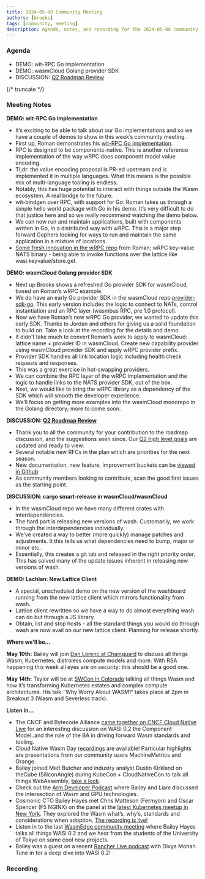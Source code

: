 ```yaml
---
title: 2024-05-08 Community Meeting
authors: [brooks]
tags: [community, meeting]
description: Agenda, notes, and recording for the 2024-05-08 community meeting
---
```



### Agenda

- DEMO: wit-RPC Go implementation
- DEMO: wasmCloud Golang provider SDK
- DISCUSSION: [Q2 Roadmap Review](https://github.com/orgs/wasmCloud/projects/7/views/10)

{/* truncate */}

### Meeting Notes

**DEMO: wit-RPC Go implementation**
- It’s exciting to be able to talk about our Go implementations and so we have a couple of demos to show in this week’s community meeting.
- First up, Roman demonstrates his [wit-RPC Go implementation](https://github.com/wrpc/wrpc/tree/main/examples/go).
- RPC is designed to be components-native. This is another reference implementation of the way wRPC does component model value encoding.
- Tl;dr: the value encoding proposal is PR-ed upstream and is implemented it in multiple languages. What this means is the possible mix of multi-language tooling is endless.
- Notably, this has huge potential to interact with things outside the Wasm ecosystem. A real bridge to the future.
- wit-bindgen over RPC, with support for Go: Roman takes us through a simple hello world package with Go in his demo. It’s very difficult to do that justice here and so we really recommend watching the demo below.
- We can now run and maintain applications, built with components written in Go, in a distributed way with wRPC. This is a major step forward Gophers looking for ways to run and maintain the same application in a mixture of locations.
- [Some fresh innovation in the wRPC repo](https://github.com/wrpc/wrpc) from Roman; wRPC key-value NATS binary - being able to invoke functions over the lattice like wasi:keyvalue/store.get.

**DEMO: wasmCloud Golang provider SDK**
- Next up Brooks shows a refreshed Go provider SDK for wasmCloud, based on Roman’s wRPC example.
- We do have an early Go provider SDK in the wasmCloud repo [provider-sdk-go](https://github.com/wasmCloud/provider-sdk-go/pull/9). This early version includes the logic to connect to NATs, control instantiation and an RPC layer (wasmbus RPC, pre 1.0 protocol).
- Now we have Roman’s new wRPC Go provider, we wanted to update this early SDK. Thanks to Jordan and others for giving us a solid foundation to build on. Take a look at the recording for the details and demo.
- It didn’t take much to convert Roman’s work to apply to wasmCloud: lattice name + provider ID in wasmCloud. Create new capability provider using wasmCloud provider SDK and apply wRPC provider prefix.
- Provider SDK handles all link location logic including health check requests and responses.
- This was a great exercise in hot-swapping providers.
- We can combine the RPC layer of the wRPC implementation and the logic to handle links to the NATS provider SDK, out of the box.
- Next, we would like to bring the wRPC library as a dependency of the SDK which will smooth the developer experience.
- We’ll focus on getting more examples into the wasmCloud monorepo in the Golang directory; more to come soon.

**DISCUSSION: [Q2 Roadmap Review](https://github.com/orgs/wasmCloud/projects/7/views/10)**
- Thank you to all the community for your contribution to the roadmap discussion, and the suggestions seen since. Our [Q2 high level goals](https://github.com/orgs/wasmCloud/projects/7/views/10) are updated and ready to view.
- Several notable new RFCs in the plan which are priorities for the next season.
- New documentation, new feature, improvement buckets can be [viewed in Github](https://github.com/orgs/wasmCloud/projects/7)
- As community members looking to contribute, scan the good first issues as the starting point.

**DISCUSSION: cargo smart-release in wasmCloud/wasmCloud**
- In the wasmCloud repo we have many different crates with interdependencies.
- The hard part is releasing new versions of wash. Customarily, we work through the interdependencies individually.
- We’ve created a way to better (more quickly) manage patches and adjustments. It this tells us what dependencies need to bump, major or minor etc.
- Essentially, this creates a git tab and released in the right priority order. This has solved many of the update issues inherent in releasing new versions of wash.

**DEMO: Lachlan: New Lattice Client**
- A special, unscheduled demo on the new version of the washboard running from the new lattice client which mirrors functionality from wash.
- Lattice client rewritten so we have a way to do almost everything wash can do but through a JS library.
- Obtain, list and stop hosts - all the standard things you would do through wash are now avail on our new lattice client. Planning for release shortly.

**Where we’ll be…**

**May 10th:** Bailey will join [Dan Lorenc at Chainguard](https://www.linkedin.com/events/chainguardxcosmonic-wasmcloud-d7191086372173086720/about/) to discuss all things Wasm, Kubernetes, distroless compute models and more. With RSA happening this week all eyes are on security: this should be a good one.

**May 14th:** Taylor will be at [SWCon in Colorado](https://www.sw2con.com/#agenda) talking all things Wasm and how it’s transforming Kubernetes estates and complex compute architectures. His talk: ‘Why Worry About WASM?’ takes place at 2pm in Breakout 3 (Wasm and Severless track).

**Listen in…**

- The CNCF and Bytecode Alliance [came together on CNCF Cloud Native Live](https://www.youtube.com/watch?v=5Nv51foQ1mQ) for an interesting discussion on WASI 0.2 the Component Model..and the role of the BA in driving forward Wasm standards and tooling.
- Cloud Native Wasm Day [recordings](https://youtube.com/playlist?list=PLj6h78yzYM2MQteKoXxICTWiUdZYEw6RI&feature=shared) are available! Particular highlights are presentations from our community users MachineMetrics and Orange.
- Bailey joined Matt Butcher and industry analyst Dustin Kirkland on theCube (SiliconAngle) during KubeCon + CloudNativeCon to talk all things WebAssembly, [take a look](https://www.youtube.com/watch?v=XU4TVukPs8g).
- Check out the [Arm Developer Podcast](https://www.youtube.com/watch?v=iDTHXGuqXAI) where Bailey and Liam discussed the intersection of Wasm and GPU technologies.
- Cosmonic CTO Bailey Hayes met Chris Matteson (Fermyon) and Oscar Spencer (F5 NGINX) on the panel at the [latest Kubernetes meetup in New York](https://www.meetup.com/new-york-kubernetes-meetup/events/297886914/). They explored the Wasm what’s, why’s, standards and considerations when adoption. [The recording is live!](https://youtu.be/ThcQNR-aVvI)
- Listen in to the last [WasmEdge community meeting](https://youtu.be/ttiE7g2Ojuk) where Bailey Hayes talks all things WASI 0.2 and we hear from the students of the University of Tokyo on some cool new projects.
- Bailey was a guest on a recent [Rancher Live podcast](https://www.youtube.com/watch?v=SPdzvL59tIA) with Divya Mohan. Tune in for a deep dive into WASI 0.2!

### Recording

<ReactPlayer url='https://www.youtube.com/watch?v=Zf70hiAqxz0' controls />
